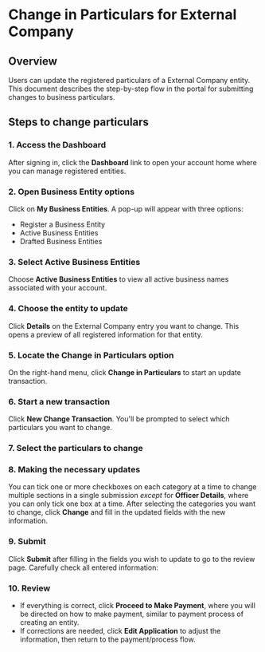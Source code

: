# Change in Particulars for External Company

## Overview

Users can update the registered particulars of a External Company entity. This document describes the step-by-step flow in the portal for submitting changes to business particulars.


## Steps to change particulars

### 1. Access the Dashboard

After signing in, click the **Dashboard** link to open your account home where you can manage registered entities.

### 2. Open Business Entity options

Click on **My Business Entities**. A pop-up will appear with three options:

- Register a Business Entity
- Active Business Entities
- Drafted Business Entities


### 3. Select Active Business Entities

Choose **Active Business Entities** to view all active business names associated with your account.

### 4. Choose the entity to update

Click **Details** on the External Company entry you want to change. This opens a preview of all registered information for that entity.

### 5. Locate the **Change in Particulars** option

On the right-hand menu, click **Change in Particulars** to start an update transaction.

### 6. Start a new transaction

Click **New Change Transaction**. You'll be prompted to select which particulars you want to change.

### 7. Select the particulars to change

### 8. Making the necessary updates

You can tick one or more checkboxes on each category at a time to change multiple sections in a single submission *except* for **Officer Details**, where you can only tick one box at a time.
After selecting the categories you want to change, click **Change** and fill in the updated fields with the new information.

### 9. Submit

Click **Submit** after filling in the fields you wish to update to go to the review page. Carefully check all entered information:

### 10. Review
- If everything is correct, click **Proceed to Make Payment**, where you will be directed on how to make payment, similar to payment process of creating an entity.
- If corrections are needed, click **Edit Application** to adjust the information, then return to the payment/process flow.